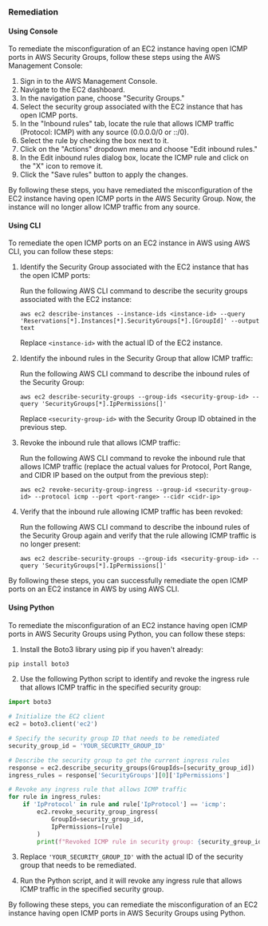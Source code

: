 ### Remediation

#### Using Console

To remediate the misconfiguration of an EC2 instance having open ICMP ports in AWS Security Groups, follow these steps using the AWS Management Console:

1. Sign in to the AWS Management Console.
2. Navigate to the EC2 dashboard.
3. In the navigation pane, choose "Security Groups."
4. Select the security group associated with the EC2 instance that has open ICMP ports.
5. In the "Inbound rules" tab, locate the rule that allows ICMP traffic (Protocol: ICMP) with any source (0.0.0.0/0 or ::/0).
6. Select the rule by checking the box next to it.
7. Click on the "Actions" dropdown menu and choose "Edit inbound rules."
8. In the Edit inbound rules dialog box, locate the ICMP rule and click on the "X" icon to remove it.
9. Click the "Save rules" button to apply the changes.

By following these steps, you have remediated the misconfiguration of the EC2 instance having open ICMP ports in the AWS Security Group. Now, the instance will no longer allow ICMP traffic from any source.

#### Using CLI

To remediate the open ICMP ports on an EC2 instance in AWS using AWS CLI, you can follow these steps:

1. Identify the Security Group associated with the EC2 instance that has the open ICMP ports:
   
   Run the following AWS CLI command to describe the security groups associated with the EC2 instance:
   ```
   aws ec2 describe-instances --instance-ids <instance-id> --query 'Reservations[*].Instances[*].SecurityGroups[*].[GroupId]' --output text
   ```
   Replace `<instance-id>` with the actual ID of the EC2 instance.

2. Identify the inbound rules in the Security Group that allow ICMP traffic:
   
   Run the following AWS CLI command to describe the inbound rules of the Security Group:
   ```
   aws ec2 describe-security-groups --group-ids <security-group-id> --query 'SecurityGroups[*].IpPermissions[]'
   ```
   Replace `<security-group-id>` with the Security Group ID obtained in the previous step.

3. Revoke the inbound rule that allows ICMP traffic:
   
   Run the following AWS CLI command to revoke the inbound rule that allows ICMP traffic (replace the actual values for Protocol, Port Range, and CIDR IP based on the output from the previous step):
   ```
   aws ec2 revoke-security-group-ingress --group-id <security-group-id> --protocol icmp --port <port-range> --cidr <cidr-ip>
   ```

4. Verify that the inbound rule allowing ICMP traffic has been revoked:
   
   Run the following AWS CLI command to describe the inbound rules of the Security Group again and verify that the rule allowing ICMP traffic is no longer present:
   ```
   aws ec2 describe-security-groups --group-ids <security-group-id> --query 'SecurityGroups[*].IpPermissions[]'
   ```

By following these steps, you can successfully remediate the open ICMP ports on an EC2 instance in AWS by using AWS CLI.

#### Using Python

To remediate the misconfiguration of an EC2 instance having open ICMP ports in AWS Security Groups using Python, you can follow these steps:

1. Install the Boto3 library using pip if you haven't already:
```bash
pip install boto3
```

2. Use the following Python script to identify and revoke the ingress rule that allows ICMP traffic in the specified security group:

```python
import boto3

# Initialize the EC2 client
ec2 = boto3.client('ec2')

# Specify the security group ID that needs to be remediated
security_group_id = 'YOUR_SECURITY_GROUP_ID'

# Describe the security group to get the current ingress rules
response = ec2.describe_security_groups(GroupIds=[security_group_id])
ingress_rules = response['SecurityGroups'][0]['IpPermissions']

# Revoke any ingress rule that allows ICMP traffic
for rule in ingress_rules:
    if 'IpProtocol' in rule and rule['IpProtocol'] == 'icmp':
        ec2.revoke_security_group_ingress(
            GroupId=security_group_id,
            IpPermissions=[rule]
        )
        print(f"Revoked ICMP rule in security group: {security_group_id}")
```

3. Replace `'YOUR_SECURITY_GROUP_ID'` with the actual ID of the security group that needs to be remediated.

4. Run the Python script, and it will revoke any ingress rule that allows ICMP traffic in the specified security group.

By following these steps, you can remediate the misconfiguration of an EC2 instance having open ICMP ports in AWS Security Groups using Python.

